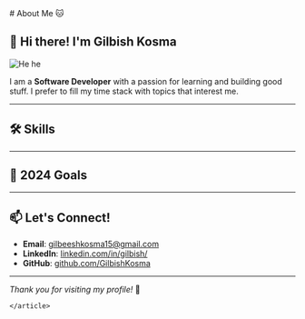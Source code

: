 
<Root classes='grid items-center justify-center py-14'>
  <Head>
    <title>
      Bepo.dev | Personal blog of Gilbish Kosma
    </title>
    <meta property='og:title' content='Bepo.dev | Personal blog of Gilbish Kosma' key='title' />
    <meta
      name='description'
      content={`This is the about me page of Gilbish kosma's personal blog, i am a software developer who writes 1blog/week, i also have a gallary page where i keep the pics which i like.`}
    />
  </Head>
  <div className='max-w-3xl overflow-auto'>
    <article className='mdx-root prose mt-6 lg:prose-xl'>
        # About Me 🐱

## 👋 Hi there! I'm Gilbish Kosma

![He he](https://i.ytimg.com/vi/gVwd5cJFYCs/maxresdefault.jpg)

I am a **Software Developer** with a passion for learning and building good stuff.
I prefer to fill my time stack with topics that interest me.

---

## 🛠 Skills

<div className='flex flex-wrap gap-5'>
  <SkillCard
    title='React'
    value='8/10'
    imgURL='https://cloud.appwrite.io/v1/storage/buckets/658b625b66f1d11c2ae6/files/658b626ec05fe0e2864c/view?project=65896166450b80630b62&mode=admin'
    info='nextJS included'
  />
  <SkillCard
    title='Express'
    value='7/10'
    imgURL='https://cloud.appwrite.io/v1/storage/buckets/658b625b66f1d11c2ae6/files/658b6c205f37322bb2b5/view?project=65896166450b80630b62&mode=admin'
    info='node included'
  />
  <SkillCard
    title='Springboot'
    value='6/10'
    imgURL='https://cloud.appwrite.io/v1/storage/buckets/658b625b66f1d11c2ae6/files/658caaddd6a8bdd294cc/view?project=65896166450b80630b62&mode=admin'
  />
  <SkillCard
    title='Badminton'
    value='7/10'
    imgURL='https://cloud.appwrite.io/v1/storage/buckets/658b625b66f1d11c2ae6/files/658cab61acd7bd038064/view?project=65896166450b80630b62&mode=admin'
    info='intermediate'
  />
  <SkillCard
    title='Valorant'
    value='6/10'
    imgURL='https://cloud.appwrite.io/v1/storage/buckets/658b625b66f1d11c2ae6/files/658cab6add6c5835b04e/view?project=65896166450b80630b62&mode=admin'
    info='Silver3'
  />
</div>

---

## 🌱 2024 Goals

<Table
  heading={['Goal', 'Current Progress']}
  rows={[
    ['Read 2books/month 📖', '3 Read'],
    ['Weight Below 65KG 🏃‍♂️', '75KG'],
    ['Start 2-3 side projects 💸', '0 started'],
    ['Write 1article/week ✍️', '6 written'],
    ['Grammar Improve ✨', 'No Progress'],
  ]}
/>

---

## 📫 Let's Connect!

- **Email**: [gilbeeshkosma15@gmail.com](mailto:gilbeeshkosma15@gmail.com)
- **LinkedIn**: [linkedin.com/in/gilbish/](https://www.linkedin.com/in/gilbish/)
- **GitHub**: [github.com/GilbishKosma](https://github.com/GilbishKosma)

---

_Thank you for visiting my profile!_ 🌟

    </article>

  </div>
</Root>

